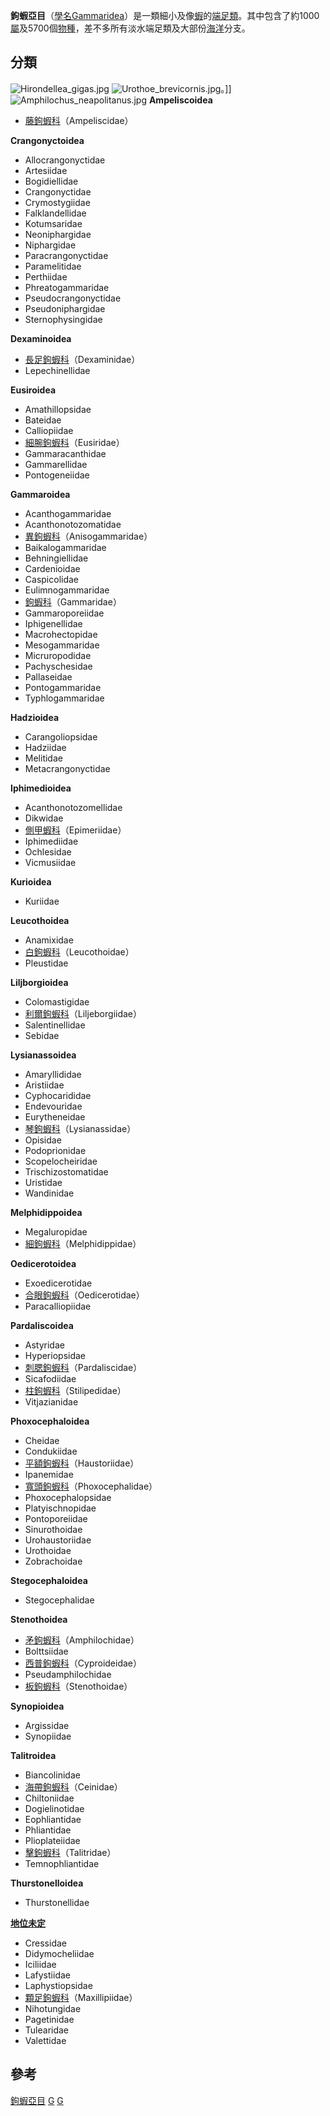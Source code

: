{{Automatic Taxobox
| taxon = Gammaridea
| authority = [[拉特雷耶·皮埃爾·安德烈|Latreille]], 1802
| image = Gammarus roeselii.jpg
| image_caption = ''Gammarus roeselii''
| subdivision_ranks = [[總科|總科]]
| subdivision = 參見內文
}}

'''鉤蝦亞目'''（[[學名|學名]]Gammaridea）是一類細小及像[[蝦|蝦]]的[[端足類|端足類]]。其中包含了約1000[[屬|屬]]及5700個[[物種|物種]]，差不多所有淡水端足類及大部份[[海洋|海洋]]分支。

==分類==
[[File:Hirondellea_gigas.jpg|thumb]]
[[File:Urothoe_brevicornis.jpg|thumb]]。]]
[[File:Amphilochus_neapolitanus.jpg|thumb]]
{{col-begin|width=auto}}
{{col-3}}
'''Ampeliscoidea'''
* [[藤鉤蝦科|藤鉤蝦科]]（Ampeliscidae）
'''Crangonyctoidea'''
* Allocrangonyctidae
* Artesiidae
* Bogidiellidae
* Crangonyctidae
* Crymostygiidae
* Falklandellidae
* Kotumsaridae
* Neoniphargidae
* Niphargidae
* Paracrangonyctidae
* Paramelitidae
* Perthiidae
* Phreatogammaridae
* Pseudocrangonyctidae
* Pseudoniphargidae
* Sternophysingidae
'''Dexaminoidea'''
* [[長足鉤蝦科|長足鉤蝦科]]（Dexaminidae）
* Lepechinellidae
'''Eusiroidea'''
* Amathillopsidae
* Bateidae
* Calliopiidae
* [[細腕鉤蝦科|細腕鉤蝦科]]（Eusiridae）
* Gammaracanthidae
* Gammarellidae
* Pontogeneiidae
'''Gammaroidea'''
* Acanthogammaridae
* Acanthonotozomatidae
* [[異鉤蝦科|異鉤蝦科]]（Anisogammaridae）
* Baikalogammaridae
* Behningiellidae
* Cardenioidae
* Caspicolidae
* Eulimnogammaridae
* [[鉤蝦科|鉤蝦科]]（Gammaridae）
* Gammaroporeiidae
* Iphigenellidae
* Macrohectopidae
* Mesogammaridae
* Micruropodidae
* Pachyschesidae
* Pallaseidae
* Pontogammaridae
* Typhlogammaridae
{{col-3}}
'''Hadzioidea'''
* Carangoliopsidae
* Hadziidae
* Melitidae
* Metacrangonyctidae
'''Iphimedioidea'''
* Acanthonotozomellidae
* Dikwidae
* [[側甲蝦科|側甲蝦科]]（Epimeriidae）
* Iphimediidae
* Ochlesidae
* Vicmusiidae
'''Kurioidea'''
* Kuriidae
'''Leucothoidea'''
* Anamixidae
* [[白鉤蝦科|白鉤蝦科]]（Leucothoidae）
* Pleustidae
'''Liljborgioidea'''
* Colomastigidae
* [[利爾鉤蝦科|利爾鉤蝦科]]（Liljeborgiidae）
* Salentinellidae
* Sebidae
'''Lysianassoidea'''
* Amaryllididae
* Aristiidae
* Cyphocarididae
* Endevouridae
* Eurytheneidae
* [[琴鉤蝦科|琴鉤蝦科]]（Lysianassidae）
* Opisidae
* Podoprionidae
* Scopelocheiridae
* Trischizostomatidae
* Uristidae
* Wandinidae
'''Melphidippoidea'''
* Megaluropidae
* [[細鉤蝦科|細鉤蝦科]]（Melphidippidae）
'''Oedicerotoidea'''
* Exoedicerotidae
* [[合眼鉤蝦科|合眼鉤蝦科]]（Oedicerotidae）
* Paracalliopiidae
'''Pardaliscoidea'''
* Astyridae
* Hyperiopsidae
* [[刺腮鉤蝦科|刺腮鉤蝦科]]（Pardaliscidae）
* Sicafodiidae
* [[柱鉤蝦科|柱鉤蝦科]]（Stilipedidae）
* Vitjazianidae
{{col-3}}
'''Phoxocephaloidea'''
* Cheidae
* Condukiidae
* [[平額鉤蝦科|平額鉤蝦科]]（Haustoriidae）
* Ipanemidae
* [[寬頭鉤蝦科|寬頭鉤蝦科]]（Phoxocephalidae）
* Phoxocephalopsidae
* Platyischnopidae
* Pontoporeiidae
* Sinurothoidae
* Urohaustoriidae
* Urothoidae
* Zobrachoidae
'''Stegocephaloidea'''
* Stegocephalidae
'''Stenothoidea'''
* [[矛鉤蝦科|矛鉤蝦科]]（Amphilochidae）
* Bolttsiidae
* [[西普鉤蝦科|西普鉤蝦科]]（Cyproideidae）
* Pseudamphilochidae
* [[板鉤蝦科|板鉤蝦科]]（Stenothoidae）
'''Synopioidea'''
* Argissidae
* Synopiidae
'''Talitroidea'''
* Biancolinidae
* [[海帶鉤蝦科|海帶鉤蝦科]]（Ceinidae）
* Chiltoniidae
* Dogielinotidae
* Eophliantidae
* Phliantidae
* Plioplateiidae
* [[擊鉤蝦科|擊鉤蝦科]]（Talitridae）
* Temnophliantidae
'''Thurstonelloidea'''
* Thurstonellidae
'''[[地位未定|地位未定]]'''
* Cressidae
* Didymocheliidae
* Iciliidae
* Lafystiidae
* Laphystiopsidae
* [[顆足鉤蝦科|顆足鉤蝦科]]（Maxillipiidae）
* Nihotungidae
* Pagetinidae
* Tulearidae
* Valettidae
{{col-end}}

==參考==
{{Commonscat|Gammaridea|鉤蝦亞目}}
{{Authority control}}
{{Taxonbar}}
[[Category:鉤蝦亞目|]]
[[Category:_端足目|G]]
[[Category:_1802年描述的分类群|G]]